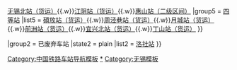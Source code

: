 {{Navbox with collapsible groups
|name = 无锡铁路车站
|title = 无锡铁路车站
|state = {{{state<includeonly>|collapsed</includeonly>}}}
|above = [[上海铁路局]]

|group1 = 使用中车站
|state1 = plain
|list1 = {{Navbox|child
|group1 = [[特等站 (中鐵)|特等站]]
|list1 = [[无锡站|无锡站（客货综合）]]
|group2 = [[一等站 (中鐵)|一等站]]
|list2 = [[无锡东站]]{{.w}}[[无锡新区站]]
|group3 = [[二等站 (中鐵)|二等站]]
|list3 = [[宜兴站]]
|group4 = [[三等站 (中鐵)|三等站]]
|list4 = [[无锡南站|无锡南站（货运）]]{{.w}}[[无锡北站|无锡北站（货运）]]{{.w}}[[江阴站|江阴站（货运）]]{{.w}}[[惠山站|惠山站（二级区间）]]
|group5 = [[四等站 (中鐵)|四等站]]
|list5 = [[硕放站|碩放站（货运）]]{{.w}}[[周泾巷站|周泾巷站（货运）]]{{.w}}[[月城站|月城站（货运）]]{{.w}}[[前洲站|前洲站（货运）]]{{.w}}[[宜兴北站|宜兴北站（货运）]]{{.w}}[[丁山站|丁山站（货运）]]
}}

|group2 = 已废弃车站
|state2 = plain
|list2 = [[洛社站]]
}}
<noinclude>
[[Category:中国铁路车站导航模板]]
[[Category:无锡市铁路车站|*]]
[[Category:无锡模板]]
</noinclude>